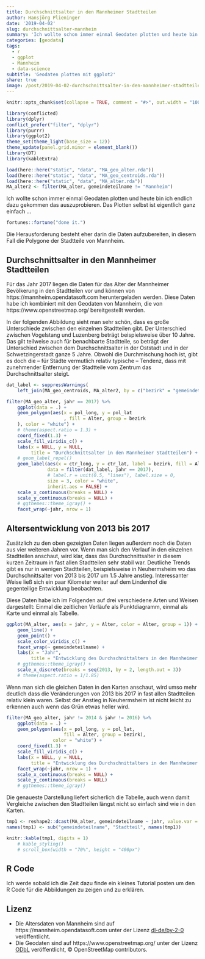 ```yaml
---
title: Durchschnittsalter in den Mannheimer Stadtteilen
author: Hansjörg Plieninger
date: '2019-04-02'
slug: durchschnittsalter-mannheim
summary: 'Ich wollte schon immer einmal Geodaten plotten und heute bin ich endlich dazu gekommen das auszuprobieren. Das Plotten selbst ist eigentlich ganz einfach. Die Herausforderung besteht eher darin die Daten aufzubereiten, in diesem Fall die Polygone der Stadtteile von Mannheim. In den Daten sieht man sehr schön wie unterschiedlich das Durchschnittsalter in den Mannheimer Stadtteilen ist bei gleichzeitig hoher zeitlicher Stabilität.'
categories: [geodata]
tags:
  - r
  - ggplot
  - Mannheim
  - data-science
subtitle: 'Geodaten plotten mit ggplot2'
share: true
image: /post/2019-04-02-durchschnittsalter-in-den-mannheimer-stadtteilen.de_files/figure-html/mannheim-durchschnittsalter-1.png
---
```


```r

knitr::opts_chunk$set(collapse = TRUE, comment = "#>", out.width = "100%")

library(conflicted)
library(dplyr)
conflict_prefer("filter", "dplyr")
library(purrr)
library(ggplot2)
theme_set(theme_light(base_size = 12))
theme_update(panel.grid.minor = element_blank())
library(DT)
library(kableExtra)

load(here::here("static", "data", "MA_geo_alter.rda"))
load(here::here("static", "data", "MA_geo_centroids.rda"))
load(here::here("static", "data", "MA_alter.rda"))
MA_alter2 <- filter(MA_alter, gemeindeteilname != "Mannheim")

```

Ich wollte schon immer einmal Geodaten plotten und heute bin ich endlich dazu gekommen das auszuprobieren.
Das Plotten selbst ist eigentlich ganz einfach ...

```r
fortunes::fortune("done it.")
```

Die Herausforderung besteht eher darin die Daten aufzubereiten, in diesem Fall die Polygone der Stadtteile von Mannheim.

## Durchschnittsalter in den Mannheimer Stadtteilen

Für das Jahr 2017 liegen die Daten für das Alter der Mannheimer Bevölkerung in den Stadtteilen vor und können von https://mannheim.opendatasoft.com heruntergeladen werden.
Diese Daten habe ich kombiniert mit den Geodaten von Mannheim, die von https://www.openstreetmap.org/ bereitgestellt werden.

In der folgenden Abbildung sieht man sehr schön, dass es große Unterschiede zwischen den einzelnen Stadtteilen gibt.
Der Unterschied zwischen Vogelstang und Luzenberg beträgt beispielsweise über 10 Jahre.
Das gilt teilweise auch für benachbarte Stadtteile, so beträgt der Unterschied zwischen dem Durchschnittsalter in der Oststadt und in der Schwetzingerstadt ganze 5 Jahre.
Obwohl die Durchmischung hoch ist, gibt es doch die -- für Städte vermutlich relativ typische -- Tendenz, dass mit zunehmender Entfernung der Stadtteile vom Zentrum das Durchschnittsalter steigt.

```r
dat_label <- suppressWarnings(
    left_join(MA_geo_centroids, MA_alter2, by = c("bezirk" = "gemeindeteilname")))

filter(MA_geo_alter, jahr == 2017) %>%
    ggplot(data = .) +
    geom_polygon(aes(x = pol_long, y = pol_lat
                     , fill = Alter, group = bezirk
    ), color = "white") + 
    # theme(aspect.ratio = 1.3) +
    coord_fixed(1.3) +
    scale_fill_viridis_c() +
    labs(x = NULL, y = NULL,
         title = "Durchschnittsalter in den Mannheimer Stadtteilen") +
    # geom_label_repel()
    geom_label(aes(x = ctr_long, y = ctr_lat, label = bezirk, fill = Alter),
               data = filter(dat_label, jahr == 2017),
               # label.r = unit(0.5, "lines"), label.size = 0,
               size = 3, color = "white",
               inherit.aes = FALSE) +
    scale_x_continuous(breaks = NULL) +
    scale_y_continuous(breaks = NULL) +
    # ggthemes::theme_igray() +
    facet_wrap(~jahr, nrow = 1)
```

## Altersentwicklung von 2013 bis 2017

Zusätzlich zu den oben gezeigten Daten liegen außerdem noch die Daten aus vier weiteren Jahren vor.
Wenn man sich den Verlauf in den einzelnen Stadtteilen anschaut, wird klar, dass das Durchschnittsalter in diesem kurzen Zeitraum in fast allen Stadtteilen sehr stabil war.
Deutliche Trends gibt es nur in wenigen Stadtteilen, beispielsweise in Neuhermsheim wo das Durchschnittsalter von 2013 bis 2017 um 1.5 Jahre anstieg.
Interessanter Weise ließ sich ein paar Kilometer weiter auf dem Lindenhof die gegenteilige Entwicklung beobachten.

Diese Daten habe ich im Folgenden auf drei verschiedene Arten und Weisen dargestellt: Einmal die zeitlichen Verläufe als Punktdiagramm, einmal als Karte und einmal als Tabelle.

```r
ggplot(MA_alter, aes(x = jahr, y = Alter, color = Alter, group = 1)) +
    geom_line() +
    geom_point() +
    scale_color_viridis_c() +
    facet_wrap(~ gemeindeteilname) +
    labs(x = "Jahr",
         title = "Entwicklung des Durchschnittalters in den Mannheimer Stadtteilen (2013-2017)") +
    # ggthemes::theme_igray() +
    scale_x_discrete(breaks = seq(2013, by = 2, length.out = 3))
    # theme(aspect.ratio = 1/1.85)
```

Wenn man sich die gleichen Daten in den Karten anschaut, wird umso mehr deutlich dass die Veränderungen von 2013 bis 2017 in fast allen Stadtteilen relativ klein waren.
Selbst der Anstieg in Neuhermsheim ist nicht leicht zu erkennen auch wenn das Grün etwas heller wird.

```r
filter(MA_geo_alter, jahr != 2014 & jahr != 2016) %>%
    ggplot(data = .) +
    geom_polygon(aes(x = pol_long, y = pol_lat,
                     fill = Alter, group = bezirk),
                 color = "white") +
    coord_fixed(1.3) +
    scale_fill_viridis_c() +
    labs(x = NULL, y = NULL,
         title = "Entwicklung des Durchschnittalters in den Mannheimer Stadtteilen") +
    facet_wrap(~jahr, nrow = 1) +
    scale_x_continuous(breaks = NULL) +
    scale_y_continuous(breaks = NULL)
    # ggthemes::theme_igray()
```

Die genaueste Darstellung liefert sicherlich die Tabelle, auch wenn damit Vergleiche zwischen den Stadtteilen längst nicht so einfach sind wie in den Karten.

```r

tmp1 <- reshape2::dcast(MA_alter, gemeindeteilname ~ jahr, value.var = "Alter")
names(tmp1) <- sub("gemeindeteilname", "Stadtteil", names(tmp1))

knitr::kable(tmp1, digits = 1) 
    # kable_styling()
    # scroll_box(width = "70%", height = "400px")

```

## R Code

Ich werde sobald ich die Zeit dazu finde ein kleines Tutorial posten um den R Code für die Abbildungen zu zeigen und zu erklären.

## Lizenz

* Die Altersdaten von Mannheim sind auf https://mannheim.opendatasoft.com unter der Lizenz [dl-de/by-2-0](http://www.govdata.de/dl-de/by-2-0) veröffentlicht.
* Die Geodaten sind auf https://www.openstreetmap.org/ unter der Lizenz [ODbL](https://opendatacommons.org/licenses/odbl/) veröffentlicht, © OpenStreetMap contributors.
